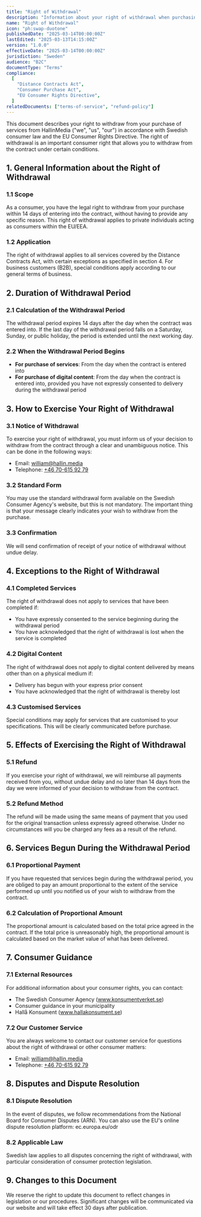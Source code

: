 ```yaml
---
title: "Right of Withdrawal"
description: "Information about your right of withdrawal when purchasing digital services from HallinMedia."
name: "Right of Withdrawal"
icon: "ph:swap-duotone"
publishedDate: "2025-03-14T00:00:00Z"
lastEdited: "2025-03-13T14:15:00Z"
version: "1.0.0"
effectiveDate: "2025-03-14T00:00:00Z"
jurisdiction: "Sweden"
audience: "B2C"
documentType: "Terms"
compliance:
  [
    "Distance Contracts Act",
    "Consumer Purchase Act",
    "EU Consumer Rights Directive",
  ]
relatedDocuments: ["terms-of-service", "refund-policy"]
---
```


This document describes your right to withdraw from your purchase of services from HallinMedia ("we", "us", "our") in accordance with Swedish consumer law and the EU Consumer Rights Directive. The right of withdrawal is an important consumer right that allows you to withdraw from the contract under certain conditions.

## 1. General Information about the Right of Withdrawal

### 1.1 Scope

As a consumer, you have the legal right to withdraw from your purchase within 14 days of entering into the contract, without having to provide any specific reason. This right of withdrawal applies to private individuals acting as consumers within the EU/EEA.

### 1.2 Application

The right of withdrawal applies to all services covered by the Distance Contracts Act, with certain exceptions as specified in section 4. For business customers (B2B), special conditions apply according to our general terms of business.

## 2. Duration of Withdrawal Period

### 2.1 Calculation of the Withdrawal Period

The withdrawal period expires 14 days after the day when the contract was entered into. If the last day of the withdrawal period falls on a Saturday, Sunday, or public holiday, the period is extended until the next working day.

### 2.2 When the Withdrawal Period Begins

- **For purchase of services**: From the day when the contract is entered into
- **For purchase of digital content**: From the day when the contract is entered into, provided you have not expressly consented to delivery during the withdrawal period

## 3. How to Exercise Your Right of Withdrawal

### 3.1 Notice of Withdrawal

To exercise your right of withdrawal, you must inform us of your decision to withdraw from the contract through a clear and unambiguous notice. This can be done in the following ways:

- Email: william@hallin.media
- Telephone: [+46 70-615 92 79](tel:+46706159279)

### 3.2 Standard Form

You may use the standard withdrawal form available on the Swedish Consumer Agency's website, but this is not mandatory. The important thing is that your message clearly indicates your wish to withdraw from the purchase.

### 3.3 Confirmation

We will send confirmation of receipt of your notice of withdrawal without undue delay.

## 4. Exceptions to the Right of Withdrawal

### 4.1 Completed Services

The right of withdrawal does not apply to services that have been completed if:

- You have expressly consented to the service beginning during the withdrawal period
- You have acknowledged that the right of withdrawal is lost when the service is completed

### 4.2 Digital Content

The right of withdrawal does not apply to digital content delivered by means other than on a physical medium if:

- Delivery has begun with your express prior consent
- You have acknowledged that the right of withdrawal is thereby lost

### 4.3 Customised Services

Special conditions may apply for services that are customised to your specifications. This will be clearly communicated before purchase.

## 5. Effects of Exercising the Right of Withdrawal

### 5.1 Refund

If you exercise your right of withdrawal, we will reimburse all payments received from you, without undue delay and no later than 14 days from the day we were informed of your decision to withdraw from the contract.

### 5.2 Refund Method

The refund will be made using the same means of payment that you used for the original transaction unless expressly agreed otherwise. Under no circumstances will you be charged any fees as a result of the refund.

## 6. Services Begun During the Withdrawal Period

### 6.1 Proportional Payment

If you have requested that services begin during the withdrawal period, you are obliged to pay an amount proportional to the extent of the service performed up until you notified us of your wish to withdraw from the contract.

### 6.2 Calculation of Proportional Amount

The proportional amount is calculated based on the total price agreed in the contract. If the total price is unreasonably high, the proportional amount is calculated based on the market value of what has been delivered.

## 7. Consumer Guidance

### 7.1 External Resources

For additional information about your consumer rights, you can contact:

- The Swedish Consumer Agency (www.konsumentverket.se)
- Consumer guidance in your municipality
- Hallå Konsument (www.hallakonsument.se)

### 7.2 Our Customer Service

You are always welcome to contact our customer service for questions about the right of withdrawal or other consumer matters:

- Email: william@hallin.media
- Telephone: [+46 70-615 92 79](tel:+46706159279)

## 8. Disputes and Dispute Resolution

### 8.1 Dispute Resolution

In the event of disputes, we follow recommendations from the National Board for Consumer Disputes (ARN). You can also use the EU's online dispute resolution platform: ec.europa.eu/odr

### 8.2 Applicable Law

Swedish law applies to all disputes concerning the right of withdrawal, with particular consideration of consumer protection legislation.

## 9. Changes to this Document

We reserve the right to update this document to reflect changes in legislation or our procedures. Significant changes will be communicated via our website and will take effect 30 days after publication.
